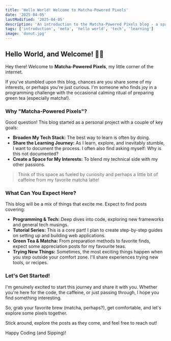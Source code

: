 ```yaml
---
title: 'Hello World! Welcome to Matcha-Powered Pixels'
date: '2025-04-05'
lastModified: '2025-04-05'
description: 'An introduction to the Matcha-Powered Pixels blog - a space for tech, tutorials, Japan, green tea, and learning new things.'
tags: ['introduction', 'meta', 'hello world', 'tech', 'learning']
image: 'donut.jpg'
---
```


## Hello World, and Welcome! 👋🍵

Hey there! Welcome to **Matcha-Powered Pixels**, my little corner of the internet.

If you've stumbled upon this blog, chances are you share some of my interests, or perhaps you're just curious. 
I'm someone who finds joy in a programming challenge with the occasional calming ritual of preparing green tea (especially matcha!).

### Why "Matcha-Powered Pixels"?

Good question! This blog started as a personal project with a couple of key goals:

- **Broaden My Tech Stack:** The best way to learn is often by doing. 
- **Share the Learning Journey:** As I learn, explore, and inevitably stumble, I want to document the process. I often also find asking myself: Why is this not documented?
- **Create a Space for My Interests:** To blend my technical side with my other passions.

> Think of this space as fueled by curiosity and perhaps a little bit of caffeine from my favorite matcha latte!

### What Can You Expect Here?

This blog will be a mix of things that excite me. Expect to find posts covering:

- **Programming & Tech:** Deep dives into code, exploring new frameworks and general tech musings.
- **Tutorial Series:** This is a core part! I plan to create step-by-step guides on setting up and building web applications.
- **Green Tea & Matcha:** From preparation methods to favorite finds, expect some appreciation posts for my favourite teas.
- **Trying New Things:** Sometimes, the most exciting things happen when you step outside your comfort zone. I'll share experiences trying new tools, or recipes.

### Let's Get Started!

I'm genuinely excited to start this journey and share it with you. 
Whether you're here for the code, the caffeine, or just passing through, I hope you find something interesting.

So, grab your favorite brew (matcha, perhaps?), get comfortable, and let's explore some pixels together.

Stick around, explore the posts as they come, and feel free to reach out!

Happy Coding (and Sipping)!